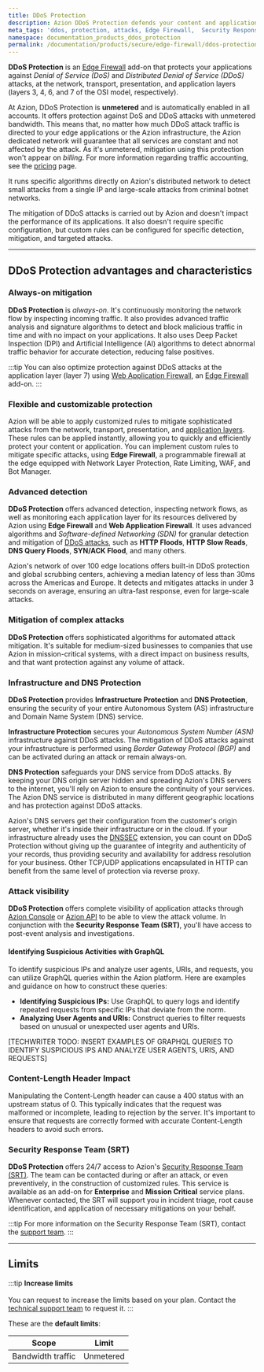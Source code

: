 ```yaml
---
title: DDoS Protection
description: Azion DDoS Protection defends your content and applications against Distributed Denial of Service (DDoS) attacks.
meta_tags: 'ddos, protection, attacks, Edge Firewall,  Security Response Team, security'
namespace: documentation_products_ddos_protection
permalink: /documentation/products/secure/edge-firewall/ddos-protection/
---
```



**DDoS Protection** is an [Edge Firewall](/en/documentation/products/secure/edge-firewall/) add-on that protects your applications against *Denial of Service (DoS)* and *Distributed Denial of Service (DDoS)* attacks, at the network, transport, presentation, and application layers (layers 3, 4, 6, and 7 of the OSI model, respectively).

At Azion, DDoS Protection is **unmetered** and is automatically enabled in all accounts. It offers protection against DoS and DDoS attacks with unmetered bandwidth. This means that, no matter how much DDoS attack traffic is directed to your edge applications or the Azion infrastructure, the Azion dedicated network will guarantee that all services are constant and not affected by the attack. As it's unmetered, mitigation using this protection won't appear on *billing*. For more information regarding traffic accounting, see the [pricing](/en/documentation/products/pricing/) page.

It runs specific algorithms directly on Azion's distributed network to detect small attacks from a single IP and large-scale attacks from criminal botnet networks.

The mitigation of DDoS attacks is carried out by Azion and doesn't impact the performance of its applications. It also doesn't require specific configuration, but custom rules can be configured for specific detection, mitigation, and targeted attacks.

---

## DDoS Protection advantages and characteristics

### Always-on mitigation

**DDoS Protection** is *always-on*. It's continuously monitoring the network flow by inspecting incoming traffic. It also provides advanced traffic analysis and signature algorithms to detect and block malicious traffic in time and with no impact on your applications. It also uses Deep Packet Inspection (DPI) and Artificial Intelligence (AI) algorithms to detect abnormal traffic behavior for accurate detection, reducing false positives.

:::tip
You can also optimize protection against DDoS attacks at the application layer (layer 7) using [Web Application Firewall](/en/documentation/products/secure/edge-firewall/web-application-firewall/), an [Edge Firewall](/en/documentation/products/secure/edge-firewall/) add-on.
:::

### Flexible and customizable protection

Azion will be able to apply customized rules to mitigate sophisticated attacks from the network, transport, presentation, and [application layers](https://www.azion.com/en/learning/ddos/application-layer-attack/). These rules can be applied instantly, allowing you to quickly and efficiently protect your content or application. You can implement custom rules to mitigate specific attacks, using **Edge Firewall**, a programmable firewall at the edge equipped with Network Layer Protection, Rate Limiting, WAF, and Bot Manager.

### Advanced detection

**DDoS Protection** offers advanced detection, inspecting network flows, as well as monitoring each application layer for its resources delivered by Azion using **Edge Firewall** and **Web Application Firewall**. It uses advanced algorithms and *Software-defined Networking (SDN)* for granular detection and mitigation of [DDoS attacks](https://www.azion.com/en/learning/ddos/what-is-ddos-attack/), such as **HTTP Floods**, **HTTP Slow Reads**, **DNS Query Floods**, **SYN/ACK Flood**, and many others.

Azion's network of over 100 edge locations offers built-in DDoS protection and global scrubbing centers, achieving a median latency of less than 30ms across the Americas and Europe. It detects and mitigates attacks in under 3 seconds on average, ensuring an ultra-fast response, even for large-scale attacks.

### Mitigation of complex attacks

**DDoS Protection** offers sophisticated algorithms for automated attack mitigation. It's suitable for medium-sized businesses to companies that use Azion in mission-critical systems, with a direct impact on business results, and that want protection against any volume of attack.

### Infrastructure and DNS Protection

**DDoS Protection** provides **Infrastructure Protection** and **DNS Protection**, ensuring the security of your entire Autonomous System (AS) infrastructure and Domain Name System (DNS) service.

**Infrastructure Protection** secures your *Autonomous System Number (ASN)* infrastructure against DDoS attacks. The mitigation of DDoS attacks against your infrastructure is performed using *Border Gateway Protocol (BGP)* and can be activated during an attack or remain always-on.

**DNS Protection** safeguards your DNS service from DDoS attacks. By keeping your DNS origin server hidden and spreading Azion's DNS servers to the internet, you'll rely on Azion to ensure the continuity of your services. The Azion DNS service is distributed in many different geographic locations and has protection against DDoS attacks.

Azion's DNS servers get their configuration from the customer's origin server, whether it's inside their infrastructure or in the cloud. If your infrastructure already uses the [DNSSEC](/en/documentation/products/secure/edge-dns/dnssec-compatibility/) extension, you can count on DDoS Protection without giving up the guarantee of integrity and authenticity of your records, thus providing security and availability for address resolution for your business. Other TCP/UDP applications encapsulated in HTTP can benefit from the same level of protection via reverse proxy.

### Attack visibility

**DDoS Protection** offers complete visibility of application attacks through [Azion Console](https://console.azion.com) or [Azion API](https://api.azion.com) to be able to view the attack volume. In conjunction with the **Security Response Team (SRT)**, you'll have access to post-event analysis and investigations.

#### Identifying Suspicious Activities with GraphQL

To identify suspicious IPs and analyze user agents, URIs, and requests, you can utilize GraphQL queries within the Azion platform. Here are examples and guidance on how to construct these queries:

- **Identifying Suspicious IPs:** Use GraphQL to query logs and identify repeated requests from specific IPs that deviate from the norm.
- **Analyzing User Agents and URIs:** Construct queries to filter requests based on unusual or unexpected user agents and URIs.

[TECHWRITER TODO: INSERT EXAMPLES OF GRAPHQL QUERIES TO IDENTIFY SUSPICIOUS IPS AND ANALYZE USER AGENTS, URIS, AND REQUESTS]

### Content-Length Header Impact

Manipulating the Content-Length header can cause a 400 status with an upstream status of 0. This typically indicates that the request was malformed or incomplete, leading to rejection by the server. It's important to ensure that requests are correctly formed with accurate Content-Length headers to avoid such errors.

### Security Response Team (SRT)

**DDoS Protection** offers 24/7 access to Azion's [Security Response Team (SRT)](/en/documentation/services/security-response-team/). The team can be contacted during or after an attack, or even preventively, in the construction of customized rules. This service is available as an add-on for **Enterprise** and **Mission Critical** service plans. Whenever contacted, the SRT will support you in incident triage, root cause identification, and application of necessary mitigations on your behalf.

:::tip
For more information on the Security Response Team (SRT), contact the [support team](https://www.azion.com/en/pricing/).
:::

---

## Limits

:::tip
**Increase limits** <br></br>
You can request to increase the limits based on your plan. Contact the [technical support team](/en/documentation/services/support/) to request it.
:::

These are the **default limits**:

| Scope | Limit |
| ------- | ----- |
| Bandwidth traffic | Unmetered |